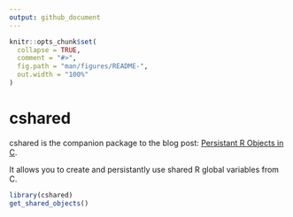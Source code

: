 ```yaml
---
output: github_document
---
```


<!-- README.md is generated from README.Rmd. Please edit that file -->

```r
knitr::opts_chunk$set(
  collapse = TRUE,
  comment = "#>",
  fig.path = "man/figures/README-",
  out.width = "100%"
)
```
# cshared

cshared is the companion package to the blog post: [Persistant R Objects in C](https://blog.davisvaughan.com/2019/08/13/persistant-r-objects-in-c/).

It allows you to create and persistantly use shared R global variables from C.

```r
library(cshared)
get_shared_objects()
```

